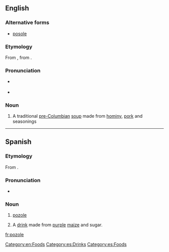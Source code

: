 ==English==

===Alternative forms===
*[[posole]]
{{wikipedia}}
===Etymology===
From {{etyl|es}} {{term|pozole|lang=es}}, from {{etyl|nci}} {{term|pozolli|lang=nci||stew of maize kernels}}.

===Pronunciation===
* {{a|UK}} {{IPA|/pəˈsəʊleɪ/|/pəˈzəʊleɪ}}
* {{a|US}} {{IPA|/pəˈsoʊˌleɪ/|/pəˈzoʊˌleɪ/}}
{{rfap|lang=en}}

===Noun===
{{en-noun}}

#{{US}} A traditional [[pre-Columbian]] [[soup]] made from [[hominy]], [[pork]] and seasonings

[[Category:en:Foods]]

----

==Spanish==
{{wikipedia|lang=es}}
===Etymology===
From {{etyl|nci|es}} {{term|pozolli|lang=nci||stew of maize kernels}}.

===Pronunciation===
* {{IPA|/po.ˈso.le/|lang=es}}

===Noun===
{{es-noun|m}}

# {{context|Mexico|lang=es}} [[#English|pozole]]
# {{context|Honduras|lang=es}} A [[drink]] made from [[purple]] [[maize]] and sugar.

[[Category:es:Drinks]]
[[Category:es:Foods]]

[[fr:pozole]]